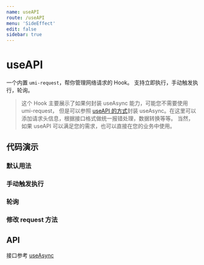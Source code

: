 ```yaml
---
name: useAPI
route: /useAPI
menu: 'SideEffect'
edit: false
sidebar: true
---
```








# useAPI

一个内置 `umi-request`，帮你管理网络请求的 Hook。
支持立即执行，手动触发执行，轮询。
> 这个 Hook 主要展示了如果何封装 useAsync 能力，可能您不需要使用 umi-request，
但是可以参照 [useAPI 的方式](https://github.com/wetrial/hooks/blob/master/src/useAPI/index.ts)封装 useAsync。在这里可以添加请求头信息，根据接口格式做统一报错处理，数据转换等等。
当然，如果 useAPI 可以满足您的需求，也可以直接在您的业务中使用。

## 代码演示

### 默认用法

<JackBox tsCode={Demo1CodeTsx} jsCode={Demo1CodeJsx} demoName='默认用法' description='组件加载时立即执行'>
  <Demo1 />
</JackBox>

### 手动触发执行

<JackBox tsCode={Demo2CodeTsx} jsCode={Demo2CodeJsx} demoName='手动触发执行' description='手动发送请求，只有当 run 方法被调用时请求才会发出'>
  <Demo2 />
</JackBox>

### 轮询

<JackBox tsCode={Demo3CodeTsx} jsCode={Demo3CodeJsx} demoName='轮询' description='每三秒进行一次请求，将在上次请求返回后开始计时'>
  <Demo3 />
</JackBox>

### 修改 request 方法

<JackBox tsCode={Demo4CodeTsx} jsCode={Demo4CodeJsx} demoName='修改 request 方法' description='使用自定义的 request 方法'>
  <Demo4 />
</JackBox>

## API

接口参考 [useAsync](./useAsync)